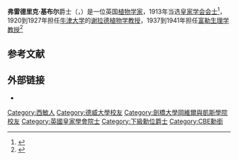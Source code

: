 {{Infobox scientist
| name        = Sir Frederick Keeble
| birth_date  =  {{birth date|df=yes|1870|3|2}}
| birth_place = 英格兰[[威斯敏斯特|威斯敏斯特]]
| death_date  = {{death date and age|df=yes|1952|10|19|1870|3|2}}
| death_place = 英格兰[[伦敦|伦敦]][[肯辛頓-切爾西區|肯辛頓-切爾西區]]
| death_cause = 
| citizenship = 英国
| fields      = [[生理学|生理学]] <br/> [[植物学|植物学]]
| workplaces  = [[曼彻斯特维多利亚大学|曼彻斯特维多利亚大学]] <br/> [[雷丁大学|雷丁大学]] <br/> [[牛津大学|牛津大学]] <br/> [[Royal_Institution|Royal Institution]]
| education   = [[Alleyn's_School|Alleyn's School]] <br/> [[Dulwich_College|Dulwich College]]
| alma_mater  = [[劍橋大學岡維爾與凱斯學院|劍橋大學岡維爾與凱斯學院]]
| known_for   = 
| influences  = 
| influenced  = 
| awards      = [[皇家学会会士|皇家学会会士]] (1913) <br /> [[大英帝國勳章|大英帝國勳章]] (1917) <br/> [[下級勳位爵士|下級勳位爵士]] (1922)
| author_abbrev_bot = 
| author_abbrev_zoo = 
| spouses     = Mathilde Marie Cécile (1898 to 1915; her death) <br/> [[Lillah_McCarthy|Lillah McCarthy]] (1920 to 1952; his death)
| children    = 一个女儿
}}
'''弗雷德里克·基布尔'''爵士（{{lang-en|Sir '''Frederick William Keeble'''}}，{{bd|1870年|3月2日|1952年|10月19日}}）是一位英国[[植物学家|植物学家]]，1913年当选[[皇家学会会士|皇家学会会士]]<ref name="obit - The Royal Society">{{cite journal|last1=Blackman|first1=V. H.|title=Frederick William Keeble 1870-1952|journal=Obituary Notices of Fellows of the Royal Society|date=November 1953|volume=8|issue=22|pages=490–501|jstor=769224|publisher=The Royal Society|doi=10.1098/rsbm.1953.0012}}</ref>，1920到1927年担任[[牛津大学|牛津大学]]的[[谢拉德植物学教授|谢拉德植物学教授]]，1937到1941年担任[[富勒生理学教授|富勒生理学教授]]<ref name="bio - Oxford DNB">{{cite journal|last1=James|first1=W. O.|last2=Palladino|first2=Paolo|title=Keeble, Sir Frederick William (1870–1952)|url=http://www.oxforddnb.com/view/article/34254|website=Oxford Dictionary of National Biography|publisher=Oxford University Press|accessdate=2015-01-11|doi=10.1093/ref:odnb/34254|year=2004}}</ref>
== 参考文献 ==
{{reflist|2}}

== 外部链接 ==
{{s-start}}
{{s-aca}}
{{succession box
| before = [[爱德华·梅兰比|爱德华·梅兰比]]
| title  = [[富勒生理学教授|富勒生理学教授]]
| years  = 1937–1941
| after  = [[杰克·德鲁蒙|杰克·德鲁蒙]]}}
{{s-end}}
* {{Internet Archive author |sname=Frederick Keeble |sopt=t}}

{{Authority control}}
{{DEFAULTSORT:Keeble, Frederick}}

[[Category:西敏人|Category:西敏人]]
[[Category:德威大學校友|Category:德威大學校友]]
[[Category:劍橋大學岡維爾與凱斯學院校友|Category:劍橋大學岡維爾與凱斯學院校友]]
[[Category:英國皇家學會院士|Category:英國皇家學會院士]]
[[Category:下級勳位爵士|Category:下級勳位爵士]]
[[Category:CBE勳銜|Category:CBE勳銜]]